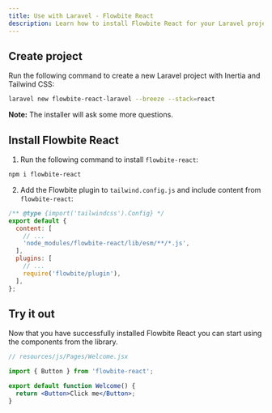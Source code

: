 ```yaml
---
title: Use with Laravel - Flowbite React
description: Learn how to install Flowbite React for your Laravel project using Inertia and start building modern websites with the most popular PHP framework in the world
---
```


## Create project

Run the following command to create a new Laravel project with Inertia and Tailwind CSS:

```bash
laravel new flowbite-react-laravel --breeze --stack=react
```

**Note:** The installer will ask some more questions.

## Install Flowbite React

1. Run the following command to install `flowbite-react`:

```bash
npm i flowbite-react
```

2. Add the Flowbite plugin to `tailwind.config.js` and include content from `flowbite-react`:

```js {5,9}
/** @type {import('tailwindcss').Config} */
export default {
  content: [
    // ...
    'node_modules/flowbite-react/lib/esm/**/*.js',
  ],
  plugins: [
    // ...
    require('flowbite/plugin'),
  ],
};
```

## Try it out

Now that you have successfully installed Flowbite React you can start using the components from the library.

```jsx
// resources/js/Pages/Welcome.jsx

import { Button } from 'flowbite-react';

export default function Welcome() {
  return <Button>Click me</Button>;
}
```
